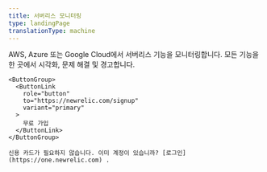 ```yaml
---
title: 서버리스 모니터링
type: landingPage
translationType: machine
---
```


<LandingPageHero>
  <HeroContent>
    AWS, Azure 또는 Google Cloud에서 서버리스 기능을 모니터링합니다. 모든 기능을 한 곳에서 시각화, 문제 해결 및 경고합니다.

    <ButtonGroup>
      <ButtonLink
        role="button"
        to="https://newrelic.com/signup"
        variant="primary"
      >
        무료 가입
      </ButtonLink>
    </ButtonGroup>

    신용 카드가 필요하지 않습니다. 이미 계정이 있습니까? [로그인](https://one.newrelic.com) .
  </HeroContent>
</LandingPageHero>

<LandingPageTileGrid>
  <LandingPageTile
    title="AWS Lambda"
    href="/docs/serverless-function-monitoring/aws-lambda-monitoring/get-started/monitoring-aws-lambda-serverless-monitoring"
    icon="logo-aws"
  />

  <LandingPageTile
    title="Azure Functions"
    href="/docs/integrations/microsoft-azure-integrations/azure-integrations-list/azure-functions-monitoring-integration"
    icon="logo-azure"
  />

  <LandingPageTile
    title="Google Cloud Functions"
    href="/docs/integrations/google-cloud-platform-integrations/gcp-integrations-list/google-cloud-functions-monitoring-integration"
    icon="logo-gcloud"
  />
</LandingPageTileGrid>
